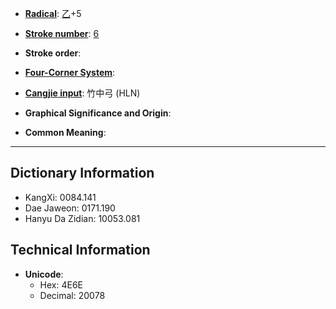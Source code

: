* '''[[Wiktionary:Chinese radical index| Radical]]''': [[Wiktionary:Chinese radical index 乙|乙]]+5

* '''[[Wiktionary:Chinese total strokes index|Stroke number]]''': [[Wiktionary:Chinese total strokes index 6|6]]

* '''Stroke order''': 

* '''[[Wiktionary:Chinese four corner index|Four-Corner System]]''': 

* '''[[Wiktionary:Chinese Cangjie index|Cangjie input]]''': 竹中弓 (HLN)

* '''Graphical Significance and Origin''': 

* '''Common Meaning''': 

----

== Dictionary Information ==

* KangXi: 0084.141
* Dae Jaweon: 0171.190
* Hanyu Da Zidian: 10053.081

== Technical Information ==

* '''Unicode''':
** Hex: 4E6E
** Decimal: 20078